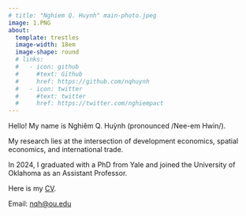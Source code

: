 ```yaml
---
# title: "Nghiem Q. Huynh" main-photo.jpeg
image: 1.PNG
about: 
  template: trestles
  image-width: 18em 
  image-shape: round
  # links:
  #   - icon: github
  #     #text: Github
  #     href: https://github.com/nqhuynh
  #   - icon: twitter
  #     #text: twitter
  #     href: https://twitter.com/nghiempact
---
```


Hello! My name is Nghiêm Q. Huỳnh (pronounced /Nee-em Hwin/).

My research lies at the intersection of development economics, spatial economics, and international trade.

In 2024, I graduated with a PhD from Yale and joined the University of Oklahoma as an Assistant Professor.

Here is my [CV](Huynh_Nghiem_CV.pdf){target="_blank"}.

Email: [nqh\@ou.edu]{.underline}
